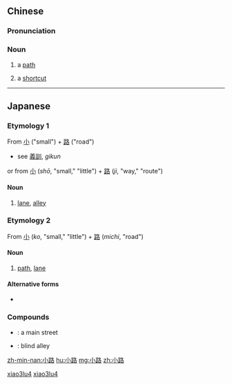 ==Chinese==
{{zh-forms}}

===Pronunciation===
{{zh-pron
|m=xiǎolù
|c=siu2 lou6
|mn=sió-lō͘
|w=2xiau lu
|cat=n
}}

===Noun===
{{zh-noun}}

# {{lb|zh|literary}} a [[path]]
# {{lb|zh|archaic}} a [[shortcut]]

[[Category:Mandarin literary terms|xiao3lu4]]
[[Category:Mandarin archaic terms|xiao3lu4]]

----

==Japanese==
{{ja-kanjitab|小|路}}

===Etymology 1===
From [[小]] ("small") + [[路]] ("road")
* see [[義訓]], ''gikun''

or from [[小]] (''shō'', "small," "little") + [[路]] (''ji'', "way," "route")

====Noun====
{{ja-noun|こうじ}}

{{ja-noun|しょうじ}}

# [[lane]], [[alley]]

===Etymology 2===
From [[小]] (''ko'', "small," "little") + [[路]] (''michi'', "road")

====Noun====
{{ja-noun|こみち}}

# [[path]], [[lane]]

====Alternative forms====
* {{ja-r|小道|こみち}}

===Compounds===
* {{ja-r|広小路|ひろこうじ}}: a main street
* {{ja-r|袋小路|ふくろこうじ}}: blind alley

[[zh-min-nan:小路]]
[[hu:小路]]
[[mg:小路]]
[[zh:小路]]